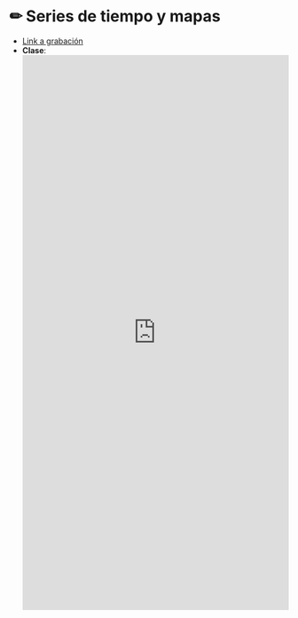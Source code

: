 # &#9999; Series de tiempo y mapas {-}

* <a href="https://www.google.cl" target="_blank">Link a grabación</a>
* **Clase**:
<iframe src="http://docs.google.com/gview?url=https://admisionyregistros.uc.cl/images/pdf/folletos_carreras/estadistica.pdf&embedded=true" style="width:100%; height:1000px;" frameborder="0">PDF de la clase</iframe>